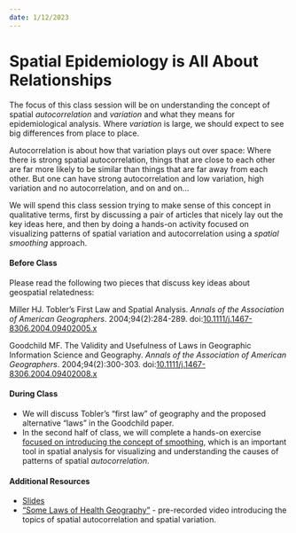 ```yaml
---
date: 1/12/2023
---
```


# Spatial Epidemiology is All About Relationships

The focus of this class session will be on understanding the concept of spatial *autocorrelation* and *variation* and what they means for epidemiological analysis. Where *variation* is large, we should expect to see big differences from place to place. 

Autocorrelation is about how that variation plays out over space: Where there is strong spatial autocorrelation, things that are close to each other are far more likely to be similar than things that are far away from each other. But one can have strong autocorrelation and low variation, high variation and no autocorrelation, and on and on...

We will spend this class session trying to make sense of this concept in qualitative terms, first by discussing a pair of articles that nicely lay out the key ideas here, and then by doing a hands-on activity focused on visualizing patterns of spatial variation and autocorrelation using a *spatial smoothing* approach.

#### Before Class

Please read the following two pieces that discuss key ideas about geospatial relatedness:

Miller HJ. Tobler’s First Law and Spatial Analysis. _Annals of the Association of American Geographers_. 2004;94(2):284-289. doi:[10.1111/j.1467-8306.2004.09402005.x](https://doi.org/10.1111/j.1467-8306.2004.09402005.x)

Goodchild MF. The Validity and Usefulness of Laws in Geographic Information Science and Geography. _Annals of the Association of American Geographers_. 2004;94(2):300-303. doi:[10.1111/j.1467-8306.2004.09402008.x](https://doi.org/10.1111/j.1467-8306.2004.09402008.x)

#### During Class

- We will discuss Tobler's "first law" of geography and the proposed alternative "laws" in the Goodchild paper. 
- In the second half of class, we will complete a hands-on exercise [focused on introducing the concept of smoothing](https://sph-umich.shinyapps.io/smoothing/), which is an important tool in spatial analysis for visualizing and understanding the causes of patterns of spatial *autocorrelation*.

#### Additional Resources
- [Slides](slides/session_3_relationships.qmd) 
- ["Some Laws of Health Geography"](https://www.dropbox.com/s/ki1llo1m1kygu7e/EPID594_01-01_laws%20of%20Health%20Geography%20-%20making%20sense%20of%20spatial%20data_COURSERA.mp4?dl=0) - pre-recorded video introducing the topics of spatial autocorrelation and spatial variation.